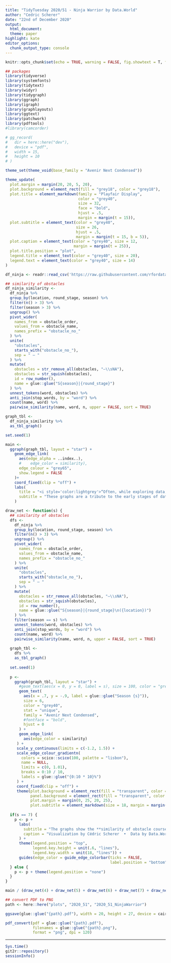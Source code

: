 ```yaml
---
title: "TidyTuesday 2020/51 - Ninja Warrior by Data.World"
author: "Cedric Scherer"
date: "22nd of December 2020"
output:
  html_document:
  theme: paper
highlight: kate
editor_options:
  chunk_output_type: console
---
```

  
```r
knitr::opts_chunk$set(echo = TRUE, warning = FALSE, fig.showtext = T, fig.retina = 1)
```

```r
## packages
library(tidyverse)
library(systemfonts)
library(tidytext)
library(widyr)
library(tidygraph)
library(ggraph)
library(igraph)
library(graphlayouts)
library(ggtext)
library(patchwork)
library(pdftools)
#library(camcorder)

# gg_record(
#   dir = here::here("dev"),
#   device = "pdf",
#   width = 15, 
#   height = 10
# )

theme_set(theme_void(base_family = "Avenir Next Condensed"))

theme_update(
  plot.margin = margin(20, 20, 5, 20),
  plot.background = element_rect(fill = "grey18", color = "grey18"),
  plot.title = element_markdown(family = "Playfair Display", 
                                color = "grey40",
                                size = 32, 
                                face = "bold",
                                hjust = .5,
                                margin = margin(t = 15)),
  plot.subtitle = element_text(color = "grey40", 
                               size = 26,
                               hjust = .5,
                               margin = margin(t = 15, b = 5)),
  plot.caption = element_text(color = "grey40", size = 12,
                              margin = margin(t = 25)),
  plot.title.position = "plot",
  legend.title = element_text(color = "grey40", size = 20),
  legend.text = element_text(color = "grey40", size = 14)
)
```

```r
df_ninja <- readr::read_csv('https://raw.githubusercontent.com/rfordatascience/tidytuesday/master/data/2020/2020-12-15/ninja_warrior.csv')
```

```r
## similarity of obstacles
df_ninja_similarity <-
  df_ninja %>% 
  group_by(location, round_stage, season) %>% 
  filter(n() > 3) %>% 
  filter(season > 3) %>% 
  ungroup() %>% 
  pivot_wider(
    names_from = obstacle_order,
    values_from = obstacle_name,
    names_prefix = "obstacle_no_"
  ) %>% 
  unite(
    "obstacles", 
    starts_with("obstacle_no_"),
    sep = " – "
  ) %>% 
  mutate(
    obstacles = str_remove_all(obstacles, "–\\sNA"),
    obstacles = str_squish(obstacles),
    id = row_number(),
    name = glue::glue("S{season}|{round_stage}")
  ) %>%
  unnest_tokens(word, obstacles) %>%
  anti_join(stop_words, by = "word") %>%
  count(name, word) %>% 
  pairwise_similarity(name, word, n, upper = FALSE, sort = TRUE)

graph_tbl <- 
  df_ninja_similarity %>%
  as_tbl_graph() 
```

```r
set.seed(1)

main <-
  ggraph(graph_tbl, layout = "star") +
    geom_edge_link(
      aes(edge_alpha = ..index..),
      #    edge_color = similarity), 
      edge_colour = "grey65",
      show.legend = FALSE
    )+
    coord_fixed(clip = "off") +
    labs(
      title = "<i style='color:lightgrey'>“Often, while exploring data, something beautiful is created.”</i>&nbsp;&nbsp;~&nbsp;&nbsp;Giovanni Magni",
      subtitle = "These graphs are a tribute to the early stages of data visualization design."
    )
```

```r
draw_net <- function(s) {
  ## similarity of obstacles
  dfs <-
    df_ninja %>% 
    group_by(location, round_stage, season) %>% 
    filter(n() > 3) %>% 
    ungroup() %>% 
    pivot_wider(
      names_from = obstacle_order,
      values_from = obstacle_name,
      names_prefix = "obstacle_no_"
    ) %>% 
    unite(
      "obstacles", 
      starts_with("obstacle_no_"),
      sep = " – "
    ) %>% 
    mutate(
      obstacles = str_remove_all(obstacles, "–\\sNA"),
      obstacles = str_squish(obstacles),
      id = row_number(),
      name = glue::glue("S{season}|{round_stage}\n({location})")
    ) %>% 
    filter(season == s) %>%
    unnest_tokens(word, obstacles) %>%
    anti_join(stop_words, by = "word") %>%
    count(name, word) %>% 
    pairwise_similarity(name, word, n, upper = FALSE, sort = TRUE)
    
  graph_tbl <- 
    dfs %>%
    as_tbl_graph() 
    
  set.seed(1)
    
  p <-
    ggraph(graph_tbl, layout = "star") +
      #geom_text(aes(x = 0, y = 0, label = s), size = 100, color = "grey20", stat = "unique", family = "Ultra") +
      geom_text(
        aes(x = .7, y = -.9, label = glue::glue("Season {s}")), 
        size = 6, 
        color = "grey40", 
        stat = "unique", 
        family = "Avenir Next Condensed",
        #fontface = "bold",
        hjust = 0
      ) +
      geom_edge_link(
        aes(edge_color = similarity)
     ) +
     scale_y_continuous(limits = c(-1.2, 1.5)) +
     scale_edge_colour_gradientn(
       colors = scico::scico(100, palette = "lisbon"),
       name = NULL,
       limits = c(0, 1.01),
       breaks = 0:10 / 10,
       labels = glue::glue("{0:10 * 10}%")
     ) +
     coord_fixed(clip = "off") +
     theme(plot.background = element_rect(fill = "transparent", color = "transparent"),
           panel.background = element_rect(fill = "transparent", color = "transparent"),
           plot.margin = margin(0, 25, 20, 25),
           plot.subtitle = element_markdown(size = 18, margin = margin(t = 15, b = 30)))
  
  if(s == 7) {
    p <- p + 
      labs(
        subtitle = "The graphs show the **similarity of obstacle courses in Ninja Warrior** by season and round. Since season four is referred to as “the modern era of Ninja Warrior”, the networks only show season 4 to 10.",
        caption = "Visualization by Cédric Scherer  •  Data by Data.World"
      ) +
      theme(legend.position = "top", 
            legend.key.height = unit(.6, "lines"),
            legend.key.width = unit(18, "lines")) + 
      guides(edge_color = guide_edge_colorbar(ticks = FALSE, 
                                              label.position = "bottom"))
  } else {
    p <- p + theme(legend.position = "none")
  }
}
```

```r
main / (draw_net(4) + draw_net(5) + draw_net(6) + draw_net(7) + draw_net(8) + draw_net(9) + draw_net(10) + plot_layout(nrow = 1)) + plot_layout(heights = c(8, 1)) 
```

```r
## convert PDF to PNG
path <- here::here("plots", "2020_51", "2020_51_NinjaWarrior")

ggsave(glue::glue("{path}.pdf"), width = 20, height = 27, device = cairo_pdf)

pdf_convert(pdf = glue::glue("{path}.pdf"), 
            filenames = glue::glue("{path}.png"),
            format = "png", dpi = 120)
```

***

```r
Sys.time()
git2r::repository()
sessionInfo()
```
